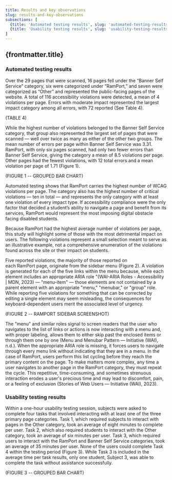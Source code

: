 ```yaml
---
title: Results and key observations
slug: results-and-key-observations
subsections: [
  {title: 'Automated testing results', slug: 'automated-testing-results'},
  {title: 'Usability testing results', slug: 'usability-testing-results'},
]
---
```

## {frontmatter.title}

### Automated testing results
Over the 29 pages that were scanned, 16 pages fell under the “Banner Self Service” category, six were categorized under “RamPort,” and seven were categorized as “Other” and represented the public-facing pages of the website. A total of 116 accessibility violations were detected, a mean of 4 violations per page. Errors with moderate impact represented the largest impact category among all errors, with 72 reported (See Table 4).

(TABLE 4)

While the highest number of violations belonged to the Banner Self Service category, that group also represented the largest set of pages that were scanned — well over twice as many as either of the other two groups. The mean number of errors per page within Banner Self Service was 3.31. RamPort, with only six pages scanned, had only two fewer errors than Banner Self Service, giving the category a mean of 8.5 violations per page. Other pages had the fewest violations, with 12 total errors and a mean violation per page of 1.71 (Figure 1).

(FIGURE 1 -- GROUPED BAR CHART)

Automated testing shows that RamPort carries the highest number of WCAG violations per page. The category also has the highest number of critical violations — ten in total — and represents the only category with at least one violation of every impact type. If accessibility compliance were the only factor that decided a student’s ability to navigate a page and benefit from its services, RamPort would represent the most imposing digital obstacle facing disabled students.

Because RamPort had the highest average number of violations per page, this study will highlight some of those with the most detrimental impact on users. The following violations represent a small selection meant to serve as an illustrative example, not a comprehensive enumeration of the violations found across the site or their impact on students.

Five reported violations, the majority of those reported on each RamPort page, originate from the sidebar menu (Figure 2). A violation is generated for each of the five links within the menu because, while each element includes an appropriate ARIA role "(WAI-ARIA Roles - Accessibility | MDN, 2023) — "menu-item" — those elements are not contained by a parent element with an appropriate "menu," "menubar," or "group" role. While reporting five violations for something that can be corrected by editing a single element may seem misleading, the consequences for keyboard-dependent users merit the associated level of urgency.

(FIGURE 2 -- RAMPORT SIDEBAR SCREENSHOT)

The "menu" and similar roles signal to screen readers that the user who navigates to the list of links or actions is now interacting with a menu and, with proper labeling, allows them to either skip past the enclosed items or through them one by one (Menu and Menubar Pattern — Initiative (WAI), n.d.). When the appropriate ARIA role is missing, it forces users to navigate through every menu link without indicating that they are in a menu. In the case of RamPort, users perform this list cycling before they reach the primary content on the page. To make matters more complex, any time a user navigates to another page in the RamPort category, they must repeat the cycle. This repetitive, time-consuming, and sometimes strenuous interaction erodes a user's precious time and may lead to discomfort, pain, or a feeling of exclusion (Stories of Web Users — Initiative (WAI), 2023).

### Usability testing results

Within a one-hour usability testing session, subjects were asked to complete four tasks that involved interacting with at least one of the three primary page categories. Task 1, which required subjects to interact with pages in the Other category, took an average of eight minutes to complete per user. Task 2, which also required students to interact with the Other category, took an average of six minutes per user. Task 3, which required users to interact with the RamPort and Banner Self Service categories, took an average of 35 minutes per user. None of the users could complete Task 4 within the testing period (Figure 3). While Task 3 is included in the average time per task results, only one student, Subject 3, was able to complete the task without assistance successfully.

(FIGURE 3 -- GROUPED BAR CHART)
